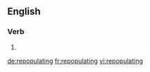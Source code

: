 ==English==

===Verb===
{{head|en|present participle}}

# {{present participle of|repopulate|lang=en|nocat=1}}

[[de:repopulating]]
[[fr:repopulating]]
[[vi:repopulating]]